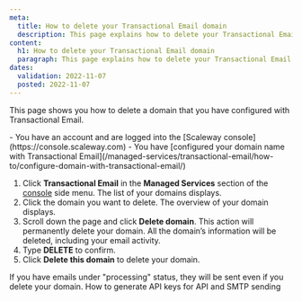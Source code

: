 ```yaml
---
meta:
  title: How to delete your Transactional Email domain
  description: This page explains how to delete your Transactional Email domain
content:
  h1: How to delete your Transactional Email domain
  paragraph: This page explains how to delete your Transactional Email domain
dates:
  validation: 2022-11-07
  posted: 2022-11-07
---
```


This page shows you how to delete a domain that you have configured with Transactional Email.

<Message type="requirement">
 - You have an account and are logged into the [Scaleway console](https://console.scaleway.com)
 - You have [configured your domain name with Transactional Email](/managed-services/transactional-email/how-to/configure-domain-with-transactional-email/)
</Message>

1. Click **Transactional Email** in the **Managed Services** section of the [console](https://console.scaleway.com/) side menu. The list of your domains displays.
2. Click the domain you want to delete. The overview of your domain displays.
3. Scroll down the page and click **Delete domain**.
    <Message type="important">
    This action will permanently delete your domain. All the domain’s information will be deleted, including your email activity.
    </Message>
4. Type **DELETE** to confirm.
5. Click **Delete this domain** to delete your domain.

<Message type="important">
 If you have emails under "processing" status, they will be sent even if you delete your domain.
</Message>

<Navigation title="See Also">
  <PreviousButton to="/managed-services/transactional-email/how-to/generate-api-keys-for-api-and-smtp-sending/">How to generate API keys for API and SMTP sending</PreviousButton>
</Navigation>